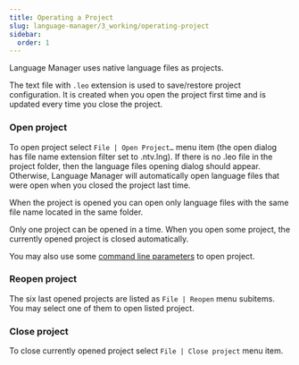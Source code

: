 ```yaml
---
title: Operating a Project
slug: language-manager/3_working/operating-project
sidebar:
  order: 1
---
```


Language Manager uses native language files as projects.

The text file with `.leo` extension is used to save/restore project configuration. 
It is created when you open the project first time and is updated every time you close the project.


### Open project

To open project select `File | Open Project…` menu item (the open dialog has file name extension filter set to .ntv.lng).
If there is no .leo file in the project folder, then the language files opening dialog should appear. 
Otherwise, Language Manager will automatically open language files that were open when you closed the project last time.

When the project is opened you can open only language files with the same file name located in the same folder.

Only one project can be opened in a time. When you open some project, the currently opened project is closed automatically.

You may also use some [command line parameters](/language-manager/3_working/command-line) to open project.


### Reopen project

The six last opened projects are listed as `File | Reopen` menu subitems. You may select one of them to open listed project.


### Close project

To close currently opened project select `File | Close project` menu item. 